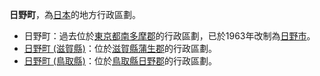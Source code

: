 {{disambig|R日|Cat=三字日本地名消歧義}}
'''日野町'''，為[[日本|日本]]的地方行政區劃。

* 日野町：過去位於[[東京都|東京都]][[南多摩郡|南多摩郡]]的行政區劃，已於1963年改制為[[日野市|日野市]]。
* [[日野町_(滋賀縣)|日野町 (滋賀縣)]]：位於[[滋賀縣|滋賀縣]][[蒲生郡|蒲生郡]]的行政區劃。
* [[日野町_(鳥取縣)|日野町 (鳥取縣)]]：位於[[鳥取縣|鳥取縣]][[日野郡|日野郡]]的行政區劃。